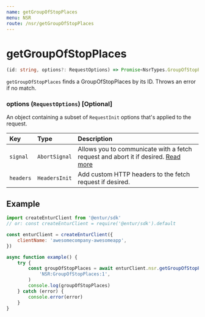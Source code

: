 ```yaml
---
name: getGroupOfStopPlaces
menu: NSR
route: /nsr/getGroupOfStopPlaces
---
```


# getGroupOfStopPlaces

```typescript
(id: string, options?: RequestOptions) => Promise<NsrTypes.GroupOfStopPlace>
```

`getGroupOfStopPlaces` finds a GroupOfStopPlaces by its ID. Throws an error if no match.

### options (`RequestOptions`) [Optional]

An object containing a subset of `RequestInit` options that's applied to the request.

| Key       | Type          | Description                                                                                                                                       |
| :-------- | :------------ | :------------------------------------------------------------------------------------------------------------------------------------------------ |
| `signal`  | `AbortSignal` | Allows you to communicate with a fetch request and abort it if desired. [Read more](https://developer.mozilla.org/en-US/docs/Web/API/AbortSignal) |
| `headers` | `HeadersInit` | Add custom HTTP headers to the fetch request if desired.                                                                                          |

## Example

```javascript
import createEnturClient from '@entur/sdk'
// or: const createEnturClient = require('@entur/sdk').default

const enturClient = createEnturClient({
    clientName: 'awesomecompany-awesomeapp',
})

async function example() {
    try {
        const groupOfStopPlaces = await enturClient.nsr.getGroupOfStopPlaces(
            'NSR:GroupOfStopPlaces:1',
        )
        console.log(groupOfStopPlaces)
    } catch (error) {
        console.error(error)
    }
}
```
